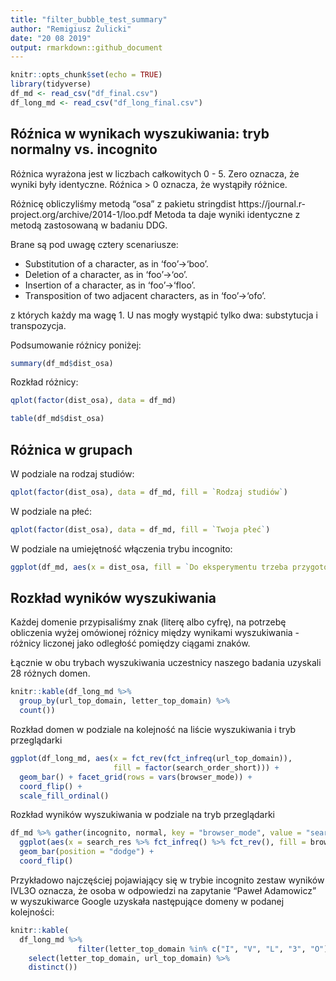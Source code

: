 ```yaml
---
title: "filter_bubble_test_summary"
author: "Remigiusz Żulicki"
date: "20 08 2019"
output: rmarkdown::github_document
---
```

``` r
knitr::opts_chunk$set(echo = TRUE)
library(tidyverse)
df_md <- read_csv("df_final.csv")
df_long_md <- read_csv("df_long_final.csv")
```

## Róźnica w wynikach wyszukiwania: tryb normalny vs. incognito

Różnica wyrażona jest w liczbach całkowitych 0 - 5. Zero oznacza, że wyniki były identyczne. Róźnica > 0 oznacza, że wystąpiły różnice. 

Różnicę obliczyliśmy metodą "osa" z pakietu stringdist https://journal.r-project.org/archive/2014-1/loo.pdf
Metoda ta daje wyniki identyczne z metodą zastosowaną w badaniu DDG.

Brane są pod uwagę cztery scenariusze:

- Substitution of a character, as in ‘foo’→‘boo’.
- Deletion of a character, as in ‘foo’→‘oo’.
- Insertion of a character, as in ‘foo’→‘floo’.
- Transposition of two adjacent characters, as in ‘foo’→‘ofo’.

z których każdy ma wagę 1. U nas mogły wystąpić tylko dwa: substytucja i transpozycja.

Podsumowanie różnicy poniżej:

```r
summary(df_md$dist_osa)
```

Rozkład różnicy:

```r
qplot(factor(dist_osa), data = df_md)
```

``` r
table(df_md$dist_osa)
```

## Różnica w grupach

W podziale na rodzaj studiów:

```r
qplot(factor(dist_osa), data = df_md, fill = `Rodzaj studiów`)
```

W podziale na płeć:

```r
qplot(factor(dist_osa), data = df_md, fill = `Twoja płeć`)
```

W podziale na umiejętność włączenia trybu incognito:

``` r
ggplot(df_md, aes(x = dist_osa, fill = `Do eksperymentu trzeba przygotować aparaturę. Czy potrafisz włączyć tryb prywatny (incognito) w swojej przeglądarce internetowej?`)) + geom_bar() + scale_fill_discrete(name = "Czy potrafisz włączyć tryb prywatny?")
```

## Rozkład wyników wyszukiwania

Każdej domenie przypisaliśmy znak (literę albo cyfrę), na potrzebę obliczenia wyżej omówionej różnicy między wynikami wyszukiwania - różnicy liczonej jako odległość pomiędzy ciągami znaków.

Łącznie w obu trybach wyszukiwania uczestnicy naszego badania uzyskali 28 różnych domen.

```r
knitr::kable(df_long_md %>% 
  group_by(url_top_domain, letter_top_domain) %>% 
  count())
```

Rozkład domen w podziale na kolejność na liście wyszukiwania i tryb przeglądarki

```r
ggplot(df_long_md, aes(x = fct_rev(fct_infreq(url_top_domain)),
                       fill = factor(search_order_short))) +
  geom_bar() + facet_grid(rows = vars(browser_mode)) +
  coord_flip() +
  scale_fill_ordinal()
```

Rozkład wyników wyszukiwania w podziale na tryb przeglądarki

```r
df_md %>% gather(incognito, normal, key = "browser_mode", value = "search_res") %>% 
  ggplot(aes(x = search_res %>% fct_infreq() %>% fct_rev(), fill = browser_mode)) + 
  geom_bar(position = "dodge") +
  coord_flip()
```

Przykładowo najczęściej pojawiający się w trybie incognito zestaw wyników IVL3O oznacza, że osoba w odpowiedzi na zapytanie "Paweł Adamowicz" w wyszukiwarce Google uzyskała następujące domeny w podanej kolejności:

```r
knitr::kable(
  df_long_md %>% 
               filter(letter_top_domain %in% c("I", "V", "L", "3", "O")) %>% 
    select(letter_top_domain, url_top_domain) %>% 
    distinct()) 
  
```